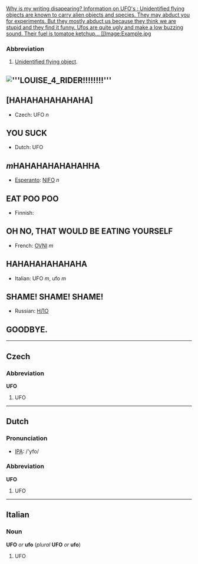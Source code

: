 

[[
Why is my writing disapearing?


Information on UFO's : 

Unidentified flying objects are known to carry alien objects and species. They may abduct you for experiments. But they mostly abduct us because they think we are stupid and they find it funny.
Ufos are quite ugly and make a low buzzing sound. Their fuel is tomatoe ketchup...

[[Image:Example.jpg]]



===Abbreviation=== 


#[[Unidentified flying object]].




== [[Image:'''LOUISE
4
RIDER!!!!!!!!''']] ==

== [HAHAHAHAHAHAHA] ==

*Czech: UFO ''n'' 

== YOU SUCK ==

*Dutch: UFO 

== ''m''HAHAHAHAHAHAHHA ==

*[[Esperanto]]: [[NIFO]] ''n''
  
== EAT POO POO ==

*Finnish: 

== OH NO, THAT WOULD BE EATING YOURSELF ==

*French: [[OVNI]] ''m''

== HAHAHAHAHAHAHA ==

*Italian: UFO ''m'', ufo ''m'' 

== SHAME! SHAME! SHAME! ==

*Russian: [[НЛО]] 

== GOODBYE. ==
 

----

==Czech==
===Abbreviation===
'''UFO'''

#UFO

----
==Dutch==
=== Pronunciation ===
*[[w:IPA|IPA]]: /'yfo/

===Abbreviation===
'''UFO'''

#UFO

----
==Italian==
===Noun===
'''UFO''' ''or'' '''ufo''' (''plural'' '''UFO''' ''or'' '''ufo''')

#UFO
